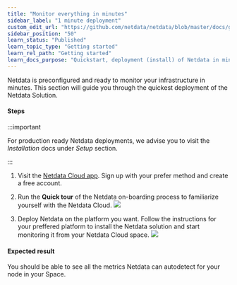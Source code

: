 ```yaml
---
title: "Monitor everything in minutes"
sidebar_label: "1 minute deployment"
custom_edit_url: "https://github.com/netdata/netdata/blob/master/docs/getting-started/1minDeployment.md"
sidebar_position: "50"
learn_status: "Published"
learn_topic_type: "Getting started"
learn_rel_path: "Getting started"
learn_docs_purpose: "Quickstart, deployment (install) of Netdata in minutes"
---
```


Netdata is preconfigured and ready to monitor your infrastructure in minutes. This section will guide you through the
quickest deployment of the Netdata Solution.


#### Steps

:::important

For production ready Netdata deployments, we advise you to visit the *Installation* docs under *Setup* section.

:::

1. Visit the [Netdata Cloud app](https://app.netdata.cloud/). Sign up with your prefer method and create a free account.

2. Run the **Quick tour** of the Netdata on-boarding process to familiarize yourself with the Netdata Cloud.
    ![](https://user-images.githubusercontent.com/12612986/212523017-bbee4593-5e1a-48c5-b24a-234e0cd12ed7.png)

3. Deploy Netdata on the platform you want. Follow the instructions for your preffered platform to install the Netdata
   solution and start monitoring it from your Netdata Cloud space. 
   ![](https://user-images.githubusercontent.com/12612986/212523020-749bdf88-2ffd-4429-aa9f-a634791c8746.png)

#### Expected result

You should be able to see all the metrics Netdata can autodetect for your node in your Space.
